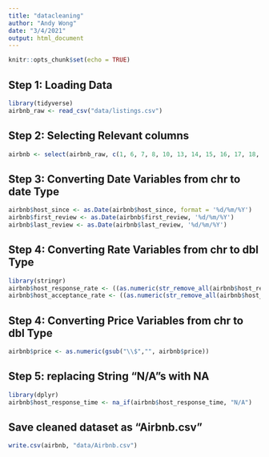 ```yaml
---
title: "datacleaning"
author: "Andy Wong"
date: "3/4/2021"
output: html_document
---
```



```r
knitr::opts_chunk$set(echo = TRUE)
```

## Step 1: Loading Data 

```r
library(tidyverse)
airbnb_raw <- read_csv("data/listings.csv")

```

## Step 2: Selecting Relevant columns 

```r
airbnb <- select(airbnb_raw, c(1, 6, 7, 8, 10, 13, 14, 15, 16, 17, 18, 19, 23, 24, 25, 26, 27, 28, 29, 30, 31, 32, 33, 35, 36, 37, 38, 39, 40, 41, 42, 43, 44, 45, 46, 47, 49, 50, 51, 52, 53, 55, 56, 57, 58, 59, 60, 61, 62, 63, 64, 65, 66, 68, 69, 70, 71, 72, 73, 74, 75, 76, 77, 80))

```

## Step 3: Converting Date Variables from chr to date Type

```r
airbnb$host_since <- as.Date(airbnb$host_since, format = '%d/%m/%Y')
airbnb$first_review <- as.Date(airbnb$first_review, '%d/%m/%Y')
airbnb$last_review <- as.Date(airbnb$last_review, '%d/%m/%Y')

```

## Step 4: Converting Rate Variables from chr to dbl Type

```r
library(stringr)
airbnb$host_response_rate <- ((as.numeric(str_remove_all(airbnb$host_response_rate, "%")))/100)
airbnb$host_acceptance_rate <- ((as.numeric(str_remove_all(airbnb$host_acceptance_rate, "%")))/100)

```

## Step 4: Converting Price Variables from chr to dbl Type

```r
airbnb$price <- as.numeric(gsub("\\$","", airbnb$price))
```

## Step 5: replacing String "N/A"s with NA

```r
library(dplyr)
airbnb$host_response_time <- na_if(airbnb$host_response_time, "N/A")

```

## Save cleaned dataset as "Airbnb.csv"

```r
write.csv(airbnb, "data/Airbnb.csv")

```

